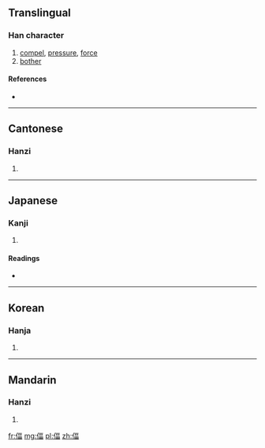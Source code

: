 ==Translingual==

===Han character===
{{Han char|rn=9|rad=人|as=09|sn=11|four=2126<sub>6</sub>|canj=人一口田 (OMRW)}}

# [[compel]], [[pressure]], [[force]]
# [[bother]]

====References====
* {{Han ref|kx=0111.230|dkj=00887|dj=0237.200|hdz=10187.020|uh=506A|ud=20586|bh=D44D|bd=54349}}

----

==Cantonese==

===Hanzi===
{{yue-hanzi|jyut=|y=bik1}}

# {{defn|lang=yue|sort=人09}}

----

==Japanese==

===Kanji===
{{ja-kanji|grade=|rs=人09}}

# {{defn|lang=ja|sort=人09}}

====Readings====
* {{ja-readings|on=[[ひょく]] (hyoku), [[ひき]] (hiki), [[ふく]] (fuku)|kun=[[せまる]] (semaru), [[むかばき]] (mukabaki)}}

----

==Korean==

===Hanja===
{{ko-hanja|hangeul=핍|rv=pip|mr=p'ip}}

# {{defn|lang=ko|sort=人09}}

----

==Mandarin==

===Hanzi===
{{cmn-hanzi|pin=[[bī]] ([[bi1]])|wg=pi<sup>1</sup>}}

# {{defn|lang=cmn|sort=人09}}

[[fr:偪]]
[[mg:偪]]
[[pl:偪]]
[[zh:偪]]